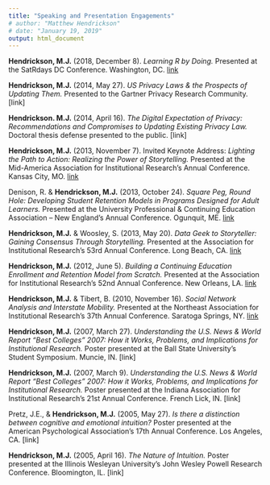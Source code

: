 ```yaml
---
title: "Speaking and Presentation Engagements"
# author: "Matthew Hendrickson"
# date: "January 19, 2019"
output: html_document
---
```

   


**Hendrickson, M.J.** (2018, December 8). *Learning R by Doing.* Presented at the SatRdays DC Conference. Washington, DC. [link](http://bit.ly/satRday2018mh)

**Hendrickson, M.J.** (2014, May 27). *US Privacy Laws & the Prospects of Updating Them.* Presented to the Gartner Privacy Research Community. [link]

**Hendrickson. M.J.** (2014, April 16). *The Digital Expectation of Privacy: Recommendations and Compromises to Updating Existing Privacy Law.* Doctoral thesis defense presented to the public. [link]

**Hendrickson, M.J.** (2013, November 7). Invited Keynote Address: *Lighting the Path to Action: Realizing the Power of Storytelling.* Presented at the Mid-America Association for Institutional Research’s Annual Conference. Kansas City, MO. [link](http://www.slideshare.net/mjhendrickson/midair-2013-keynote-lighting-the-path-to-action-st)

Denison, R. & **Hendrickson, M.J.** (2013, October 24). *Square Peg, Round Hole: Developing Student Retention Models in Programs Designed for Adult Learners.* Presented at the University Professional & Continuing Education Association – New England’s Annual Conference. Ogunquit, ME. [link](http://www.slideshare.net/slideshow/embed_code/27760275)

**Hendrickson, M.J.** & Woosley, S. (2013, May 20). *Data Geek to Storyteller: Gaining Consensus Through Storytelling.* Presented at the Association for Institutional Research’s 53rd Annual Conference. Long Beach, CA. [link](http://www.slideshare.net/mjhendrickson/air-2013-data-geek-to-storyteller)

**Hendrickson, M.J.** (2012, June 5). *Building a Continuing Education Enrollment and Retention Model from Scratch.* Presented at the Association for Institutional Research’s 52nd Annual Conference. New Orleans, LA. [link](http://www.slideshare.net/mjhendrickson/air-2012-enrollment-retention-06052012)

**Hendrickson, M.J.** & Tibert, B. (2010, November 16). *Social Network Analysis and Interstate Mobility.* Presented at the Northeast Association for Institutional Research’s 37th Annual Conference. Saratoga Springs, NY. [link](http://neair.site-ym.com/resource/resmgr/confpapers2010/Hendrickson___Tibert_NEAIR_2.pdf)

**Hendrickson, M.J.** (2007, March 27). *Understanding the U.S. News & World Report “Best Colleges” 2007: How it Works, Problems, and Implications for Institutional Research.* Poster presented at the Ball State University’s Student Symposium. Muncie, IN. [link]

**Hendrickson, M.J.** (2007, March 9). *Understanding the U.S. News & World Report “Best Colleges” 2007: How it Works, Problems, and Implications for Institutional Research.* Poster presented at the Indiana Association for Institutional Research’s 21st Annual Conference. French Lick, IN. [link]

Pretz, J.E., & **Hendrickson, M.J.** (2005, May 27). *Is there a distinction between cognitive and emotional intuition?*  Poster presented at the American Psychological Association’s 17th Annual Conference. Los Angeles, CA. [link]

**Hendrickson, M.J.** (2005, April 16). *The Nature of Intuition.* Poster presented at the Illinois Wesleyan University’s John Wesley Powell Research Conference. Bloomington, IL. [link]
